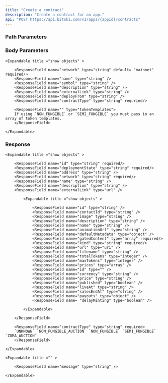 ```yaml
---
title: "Create a contract"
description: "Create a contract for an app."
api: "POST https://api.bitski.com/v1/apps/{appId}/contracts"
---
```


### Path Parameters

<ParamField path="appId" type="string" required />

### Body Parameters

<ParamField body="contract" type="object" >

    <Expandable title ="show objects" >

        <ResponseField name="network" type="string" default= "mainnet" required/>
        <ResponseField name="name" type="string" />
        <ResponseField name="symbol" type="string" />
        <ResponseField name="description" type="string" />
        <ResponseField name="externalLink" type="string" />
        <ResponseField name="deployFrom" type="string" />
        <ResponseField name="contractType" type="string" requried/>

        <ResponseField name="" type="tokenTemplates">
        If using `NON_FUNGIBLE` or `SEMI_FUNGIBLE` you must pass in an array of token templates.
        </ResponseField>

    </Expandable>

</ParamField>

### Response

<ParamField body="contracts" type="array" required>

    <Expandable title ="show objects" >

        <ResponseField name="id" type="string" required/>
        <ResponseField name="deploymentState" type="string" required/>
        <ResponseField name="address" type="string" />
        <ResponseField name="network" type="string" required/>
        <ResponseField name="name" type="string" />
        <ResponseField name="description" type="string" />
        <ResponseField name="externalLink" type="url" />

 <ResponseField name="tokenTemplates" type="array" >

            <Expandable title ="show objects" >

                <ResponseField name="id" type="string" />
                <ResponseField name="contactId" type="string" />
                <ResponseField name="image" type="string" />
                <ResponseField name="description" type="string" />
                <ResponseField name="name" type="string" />
                <ResponseField name="animationUrl" type="string" />
                <ResponseField name="defaultMetadata" type="object" />
                <ResponseField name="gatedContent" type="array" required/>
                <ResponseField name="kind" type="string" required/>
                <ResponseField name="url" type="uri" />
                <ResponseField name="filename" type="string" />
                <ResponseField name="totalTokens" type="integer" />
                <ResponseField name="maxTokens" type="integer" />
                <ResponseField name="prices" type="array" />
                <ResponseField name="id" type="" />
                <ResponseField name="currency" type="string" />
                <ResponseField name="price" type="string" />
                <ResponseField name="published" type="boolean" />
                <ResponseField name="liveAt" type="string" />
                <ResponseField name="salesEndAt" type="string" />
                <ResponseField name="payouts" type="object" />
                <ResponseField name= "delayMinting" type="boolean" />

            </Expandable>

        </ResponseField>

        <ResponseField name="contractType" type="string" required>
        `UNKNOWN` `NON_FUNGIBLE_AUCTION` `NON_FUNGIBLE` `SEMI_FUNGIBLE` `ZORA_AUCTION`
        </ResponseField>

    </Expandable>

</ParamField>

<ParamField body= "error" type="object" required >

    <Expandable title ="" >

        <ResponseField name="message" type="string" />

    </Expandable>

</ParamField>
